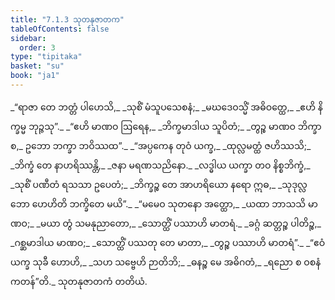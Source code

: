 ```yaml
---
title: "7.1.3 သုတနုဇာတက"
tableOfContents: false
sidebar:
  order: 3
type: "tipitaka"
basket: "su"
book: "ja1"
---
```



<DynamicBreadcrumb />

<Division number="15" book="ja1" e="ch" v="22" p="157">

<Paragraph number="1501" type="verses" book="ja1">
_“ရာဇာ တေ ဘတ္တံ ပါဟေသိ,_  
_သုစိံ မံသူပသေစနံ;_  
_မဃဒေဝသ္မိံ အဓိဝတ္ထေ,_  
_ဧဟိ နိက္ခမ္မ ဘုဉ္ဇသု”._  

</Paragraph>

</Division>
<Division number="16" book="ja1" e="ch" v="22" p="157">

<Paragraph number="1502" type="verses" book="ja1">
_“ဧဟိ မာဏဝ ဩရေန,_  
_ဘိက္ခမာဒါယ သူပိတံ;_  
_တွဉ္စ မာဏဝ ဘိက္ခာ စ,_  
ဥဘော ဘက္ခာ ဘဝိဿထ”._  

</Paragraph>

</Division>
<Division number="17" book="ja1" e="ch" v="22" p="157">

<Paragraph number="1503" type="verses" book="ja1">
_“အပ္ပကေန တုဝံ ယက္ခ,_  
_ထုလ္လမတ္ထံ ဇဟိဿသိ;_  
_ဘိက္ခံ တေ နာဟရိဿန္တိ,_  
_ဇနာ မရဏသညိနော._  

</Paragraph>

</Division>
<Division number="18" book="ja1" e="ch" v="22" p="157">

<Paragraph number="1504" type="verses" book="ja1">
_လဒ္ဓါယ ယက္ခာ တဝ နိစ္စဘိက္ခံ,_  
_သုစိံ ပဏီတံ ရသသာ ဥပေတံ;_  
_ဘိက္ခဉ္စ တေ အာဟရိယော နရော ဣဓ,_  
_သုဒုလ္လဘော ဟေဟိတိ ဘက္ခိတေ မယိ”._  

</Paragraph>

</Division>
<Division number="19" book="ja1" e="ch" v="22" p="157">

<Paragraph number="1505" type="verses" book="ja1">
_“မမေဝ သုတနော အတ္ထော,_  
_ယထာ ဘာသသိ မာဏဝ;_  
_မယာ တွံ သမနုညာတော,_  
_သောတ္ထိံ ပဿာဟိ မာတရံ._  

</Paragraph>

</Division>
<Division number="20" book="ja1" e="ch" v="22" p="157">

<Paragraph number="1506" type="verses" book="ja1">
_ခဂ္ဂံ ဆတ္တဉ္စ ပါတိဉ္စ,_  
_ဂစ္ဆမာဒါယ မာဏဝ;_  
_သောတ္ထိံ ပဿတု တေ မာတာ,_  
_တွဉ္စ ပဿာဟိ မာတရံ”._  

</Paragraph>

</Division>
<Division number="21" book="ja1" e="ch" v="22" p="157">

<Paragraph number="1507" type="verses" book="ja1">
_“ဧဝံ ယက္ခ သုခီ ဟောဟိ,_  
_သဟ သဗ္ဗေဟိ ဉာတိဘိ;_  
_ဓနဉ္စ မေ အဓိဂတံ,_  
_ရညော စ ဝစနံ ကတန်”တိ._  


</Paragraph>
</Division>

<Paragraph number="1508" type="center" book="ja1">
သုတနုဇာတကံ တတိယံ.
</Paragraph>